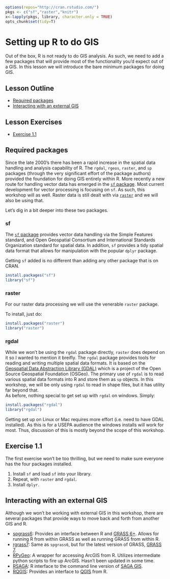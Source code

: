 ```r
options(repos="http://cran.rstudio.com/")
pkgs <- c("sf","raster","knitr")
x<-lapply(pkgs, library, character.only = TRUE)
opts_chunk$set(tidy=T)
```
 
# Setting up R to do GIS
Out of the box, R is not ready to do GIS analysis.  As such, we need to add a few packages that will provide most of the functionality you'd expect out of a GIS.  In this lesson we will introduce the bare minimum packages for doing GIS.

## Lesson Outline
- [Required packages](#required-packages)
- [Interacting with an external GIS](#interacting-with-an-external-gis)

## Lesson Exercises
- [Exercise 1.1](#exercise-11)

## Required packages
Since the late 2000's there has been a rapid increase in the spatial data handling and analysis capability of R.  The `rgdal`, `rgeos`, `raster`, and `sp` packages (through the very significant effort of the package authors) provided the foundation for doing GIS entirely within R. More recently a new route for handling vector data has emerged in the [`sf` package](https://cran.r-project.org/package=sf).  Most current development for vector processing is focusing on `sf`.  As such, this workshop will as well.  Raster data is still dealt with via [`raster`](https://cran.r-project.org/package=raster) and we will also be using that.

Let's dig in a bit deeper into these two packages.

### sf
The [`sf` package](http://r-spatial.github.io/sf/) provides vector data handling via the Simple Features standard, and Open Geospatial Consortium and International Standards Organization standard for spatial data. In addition, `sf` provides a tidy spatial data format that allows for manipulation with the popular `dplyr` package.

Getting `sf` added is no different than adding any other package that is on CRAN.

```r
install.packages("sf")
library("sf")
```


### raster
For our raster data processing we will use the venerable `raster` package.  

To install, just do: 

```r
install.packages("raster")
library("raster")
```


### rgdal
While we won't be using the `rgdal` package directly, `raster` does depend on it so I wanted to mention it breifly. The `rgdal` package provides tools for reading and writing multiple spatial data formats.  It is based on the [Geospatial Data Abstraction Library (GDAL)](http://www.gdal.org/) which is a project of the Open Source Geospatial Foundation (OSGeo).  The primary use of `rgdal` is to read various spatial data formats into R and store them as `sp` objects.  In this workshop, we will be only using `rgdal` to read in shape files, but it has utility far beyond that.  
As before, nothing special to get set up with `rgdal` on windows.  Simply:

```r
install.packages("rgdal")
library("rgdal")
```

Getting set up on Linux or Mac requires more effort (i.e. need to have GDAL installed).  As this is for a USEPA audience the windows installs will work for most.  Thus, discussion of this is mostly beyond the scope of this workshop.  

## Exercise 1.1
The first exercise won't be too thrilling, but we need to make sure everyone has the four packages installed. 

1. Install `sf` and load `sf` into your library.
2. Repeat, with `raster` and `rgdal`.
3. Install `dplyr`.


## Interacting with an external GIS
Although we won't be working with external GIS in this workshop, there are several packages that provide ways to move back and forth from another GIS and R.  

- [spgrass6](https://cran.r-project.org/web/packages/spgrass6/index.html): Provides an interface between R and [GRASS 6+](https://grass.osgeo.org/download/software/#g64x).  Allows for running R from within GRASS as well as running GRASS from within R.  
- [rgrass7](https://cran.r-project.org/web/packages/rgrass7/index.html): Same as `spgrass6`, but for the latest version of GRASS, [GRASS 7](https://grass.osgeo.org/download/software/#g70x).
- [RPyGeo](https://cran.r-project.org/web/packages/RPyGeo/index.html): A wrapper for accessing ArcGIS from R.  Utilizes intermediate python scripts to fire up ArcGIS.  Hasn't been updated in some time.
- [RSAGA](https://cran.r-project.org/web/packages/RSAGA/index.html): R interface to the command line version of [SAGA GIS](http://www.saga-gis.org/en/index.html).
- [RQGIS](https://cran.r-project.org/package=RQGIS): Provides an interface to [QGIS](http://www.qgis.org/en/site/) from R. 








